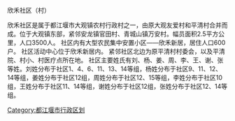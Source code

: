 {{unreferenced|time=2015-04-24T10:46:24+00:00}}
欣禾社区（村）

欣禾社区是属于都江堰市大观镇农村行政村之一，由原大观友爱村和平清村合并而成。位于大观镇东部，紧邻安龙镇官田村、青城山镇万安村。幅员面积2.5平方公里，人口3500人。
社区内有大型农民集中安置小区——欣禾新居，居住人口600户。
社区活动中心位于欣禾新居内。
紧邻社区北边为原平清村村委会，以及平清院、村小、村医疗点所在地。
社区主要姓氏有刘、杨、姜、周、李、王、谢、张等姓。刘姓分布于社区1、4、6、11、13、14等组，杨姓分布于社区9、11、12、14等组，姜姓分布于社区12组，周姓分布于社区12、15等组，李姓分布于社区10组，王姓分布于社区11、14等组，谢姓分布于社区12组，张姓分布于社区12、14等组。

[[Category:都江堰市行政区划|Category:都江堰市行政区划]]